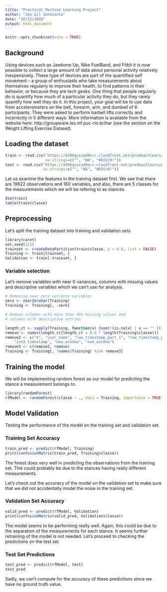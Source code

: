 ```yaml
---
title: "Practical Machine Learning Project"
author: "Jan Gil Sarmiento"
date: "10/22/2020"
output: html_document
---
```


```r
knitr::opts_chunk$set(echo = TRUE)
```

## Background

Using devices such as Jawbone Up, Nike FuelBand, and Fitbit it is now possible to collect a large amount of data about personal activity relatively inexpensively. These type of devices are part of the quantified self movement – a group of enthusiasts who take measurements about themselves regularly to improve their health, to find patterns in their behavior, or because they are tech geeks. One thing that people regularly do is quantify how much of a particular activity they do, but they rarely quantify how well they do it. In this project, your goal will be to use data from accelerometers on the belt, forearm, arm, and dumbell of 6 participants. They were asked to perform barbell lifts correctly and incorrectly in 5 different ways. More information is available from the website here: http://groupware.les.inf.puc-rio.br/har (see the section on the Weight Lifting Exercise Dataset).

## Loading the dataset

```r
train <- read.csv("https://d396qusza40orc.cloudfront.net/predmachlearn/pml-training.csv",
                  na.strings=c("", "NA", "#DIV/0!"))
test <- read.csv("https://d396qusza40orc.cloudfront.net/predmachlearn/pml-testing.csv",
                 na.strings=c("", "NA", "#DIV/0!"))
```

Let us examine the features in the training dataset first. We see that there are 19622 observations and 160 variables, and also, there are 5 classes for the measurements which we will be refering to as stances. 

```r
dim(train)
table(train$classe)
```

## Preprocessing

Let's split the training dataset into training and validation sets. 

```r
library(caret)
set.seed(123)
trainset <- createDataPartition(train$classe, p = 0.8, list = FALSE)
Training <- train[trainset, ]
Validation <- train[-trainset, ]
```

### Variable selection

Let's remove variables with near 0 variances, columns with missing values and descriptive variables which we can't use for analysis.

```r
# Removing near zero variance variables
zero <- nearZeroVar(Training)
Training <- Training[, -zero]

# Remove columns with more than 40% missing values and
# columns with descriptive entries

length_ct <- sapply(Training, function(x) {sum(!(is.na(x) | x == "" ))})
remove <- names(length_ct[length_ct < 0.6 * length(Training$classe)])
remove2 <- c("X", "user_name", "raw_timestamp_part_1", "raw_timestamp_part_2", 
    "cvtd_timestamp", "new_window", "num_window")
remove3 <- c(remove2, remove)
Training <- Training[, !names(Training) %in% remove3]
```

## Training the model

We will be implementing random forest as our model for predicting the stance a measurement belongs to. 

```r
library(randomForest)
rfModel <- randomForest(classe ~ ., data = Training, importance = TRUE, ntrees = 10)
```

## Model Validation

Testing the performance of the model on the training set and validation set. 

### Training Set Accuracy

```r
train_pred <- predict(rfModel, Training)
print(confusionMatrix(train_pred, Training$classe))
```

The forest does very well in predicting the observations from the training set. This could probably be due to the stances having really different measurements. 

Let's check out the accuracy of the model on the validation set to make sure that we did not accidentally model the noise in the training set.

### Validation Set Accuracy

```r
valid_pred <- predict(rfModel, Validation)
print(confusionMatrix(valid_pred, Validation$classe))
```

The model seems to be performing really well. Again, this could be due to the separation of the measurements for each stance. It seems further retraining of the model is not needed. Let's proceed to checking the predictions on the test set.

### Test Set Predictions

```r
test_pred <- predict(rfModel, test)
test_pred
```

Sadly, we can't compute for the accuracy of these predictions since we have no ground truth value.
